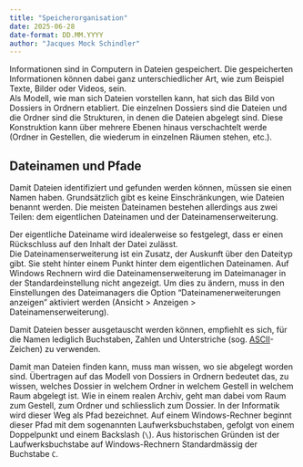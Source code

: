 ```yaml
---
title: "Speicherorganisation"
date: 2025-06-28
date-format: DD.MM.YYYY
author: "Jacques Mock Schindler"
---
```


Informationen sind in Computern in Dateien gespeichert. Die
gespeicherten Informationen können dabei ganz unterschiedlicher Art, wie
zum Beispiel Texte, Bilder oder
Videos, sein.  
Als Modell, wie man sich Dateien vorstellen kann, hat sich das Bild von
Dossiers in Ordnern etabliert. Die einzelnen Dossiers sind die Dateien
und die Ordner sind die Strukturen, in denen die Dateien abgelegt sind.
Diese Konstruktion kann über mehrere Ebenen hinaus verschachtelt werde
(Ordner in Gestellen, die wiederum in einzelnen Räumen stehen, etc.).

## Dateinamen und Pfade

Damit Dateien identifiziert und gefunden werden können, müssen sie einen
Namen haben. Grundsätzlich gibt es keine Einschränkungen, wie Dateien
benannt werden. Die meisten Dateinamen bestehen allerdings aus
zwei Teilen: dem eigentlichen Dateinamen und der
Dateinamenserweiterung.

Der eigentliche Dateiname wird idealerweise so festgelegt, dass er einen
Rückschluss auf den Inhalt der Datei zulässt.  
Die Dateinamenserweiterung ist ein Zusatz, der Auskunft über den
Dateityp gibt. Sie steht hinter einem Punkt hinter dem eigentlichen
Dateinamen. Auf Windows Rechnern wird die Dateinamenserweiterung im
Dateimanager in der Standardeinstellung nicht angezeigt. Um dies zu
ändern, muss in den Einstellungen des Dateimanagers die Option
"Dateinamenerweiterungen anzeigen" aktiviert werden (Ansicht > Anzeigen > Dateinamenserweiterung). 

Damit Dateien besser ausgetauscht werden können, empfiehlt es sich, für
die Namen lediglich Buchstaben, Zahlen und Unterstriche (sog.
[ASCII](https://de.wikipedia.org/wiki/American_Standard_Code_for_Information_Interchange)-Zeichen)
zu verwenden. 

Damit man Dateien finden kann, muss man wissen, wo sie abgelegt worden
sind. Übertragen auf das Modell von Dossiers in Ordnern bedeutet das, zu
wissen, welches Dossier in welchem Ordner in welchem Gestell in welchem
Raum abgelegt ist. Wie in einem realen Archiv, geht man dabei vom Raum
zum Gestell, zum Ordner und schliesslich zum Dossier.
In der Informatik wird dieser Weg als Pfad bezeichnet. Auf einem
Windows-Rechner beginnt dieser Pfad mit dem sogenannten
Laufwerksbuchstaben, gefolgt von einem Doppelpunkt und einem Backslash
(`\`). Aus historischen Gründen ist der Laufwerksbuchstabe auf
Windows-Rechnern Standardmässig der Buchstabe `C`.